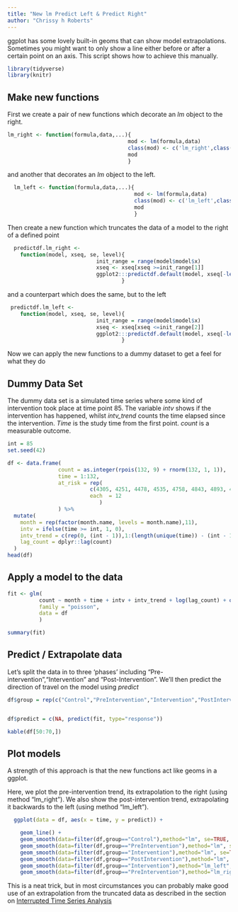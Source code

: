 ```yaml
---
title: "New lm Predict Left & Predict Right"
author: "Chrissy h Roberts"
---
```


ggplot has some lovely built-in geoms that can show model extrapolations. Sometimes you might want to only show a line either before or after a certain point on an axis. This script shows how to achieve this manually.

```r
library(tidyverse)
library(knitr)
```

## Make new functions

First we create a pair of new functions which decorate an *lm* object to the right.

```r

lm_right <- function(formula,data,...){
                                      mod <- lm(formula,data)
                                      class(mod) <- c('lm_right',class(mod))
                                      mod
                                      }

```

and another that decorates an *lm* object to the left.

```r

  lm_left <- function(formula,data,...){
                                        mod <- lm(formula,data)
                                        class(mod) <- c('lm_left',class(mod))
                                        mod
                                        }
```

Then create a new function which truncates the data of a model to the right of a defined point

```r
  predictdf.lm_right <- 
    function(model, xseq, se, level){
                            init_range = range(model$model$x)
                            xseq <- xseq[xseq >=init_range[1]]
                            ggplot2:::predictdf.default(model, xseq[-length(xseq)], se, level)
                                    }


```

and a counterpart which does the same, but to the left

```r
 predictdf.lm_left <- 
    function(model, xseq, se, level){
                            init_range = range(model$model$x)
                            xseq <- xseq[xseq <=init_range[2]]
                            ggplot2:::predictdf.default(model, xseq[-length(xseq)], se, level)
                                    }


```

Now we can apply the new functions to a dummy dataset to get a feel for what they do

## Dummy Data Set

The dummy data set is a simulated time series where some kind of intervention took place at time point 85. The variable *intv* shows if the intervention has happened, whilst *intv_trend* counts the time elapsed since the intervention. *Time* is the study time from the first point. *count* is a measurable outcome.

```r
int = 85
set.seed(42)

df <- data.frame(
                count = as.integer(rpois(132, 9) + rnorm(132, 1, 1)),
                time = 1:132,  
                at_risk = rep(
                          c(4305, 4251, 4478, 4535, 4758, 4843, 4893, 4673, 4522, 4454, 4351),
                          each  = 12
                             )
                ) %>% 
  mutate(
    month = rep(factor(month.name, levels = month.name),11),
    intv = ifelse(time >= int, 1, 0),
    intv_trend = c(rep(0, (int - 1)),1:(length(unique(time)) - (int - 1))),
    lag_count = dplyr::lag(count)
  )
head(df)
```

## Apply a model to the data

```r
fit <- glm(
          count ~ month + time + intv + intv_trend + log(lag_count) + offset(log(at_risk)),
          family = "poisson",
          data = df
          )

summary(fit)
```

## Predict / Extrapolate data

Let's split the data in to three 'phases' including "Pre-intervention","Intervention" and "Post-Intervention". We'll then predict the direction of travel on the model using *predict*

```r
df$group = rep(c("Control","PreIntervention","Intervention","PostIntervention"), c(30,32, 35,35))


df$predict = c(NA, predict(fit, type="response"))

kable(df[50:70,])
```

## Plot models

A strength of this approach is that the new functions act like geoms in a ggplot.

Here, we plot the pre-intervention trend, its extrapolation to the right (using method "lm_right"). We also show the post-intervention trend, extrapolating it backwards to the left (using method "lm_left").

```r
  ggplot(data = df, aes(x = time, y = predict)) +

    geom_line() +
    geom_smooth(data=filter(df,group=="Control"),method="lm", se=TRUE, aes(colour=group),fullrange=FALSE)+
    geom_smooth(data=filter(df,group=="PreIntervention"),method="lm", se=TRUE, aes(colour=group),fullrange=FALSE)+
    geom_smooth(data=filter(df,group=="Intervention"),method="lm", se=TRUE, aes(colour=group),fullrange=FALSE)+
    geom_smooth(data=filter(df,group=="PostIntervention"),method="lm", se=TRUE, aes(colour=group),fullrange=FALSE)+
    geom_smooth(data=filter(df,group=="Intervention"),method="lm_left", se=TRUE, aes(colour=group),fullrange=TRUE, linetype = "dashed",alpha=0.1)+
    geom_smooth(data=filter(df,group=="PreIntervention"),method="lm_right", se=TRUE, aes(colour=group),fullrange=TRUE, linetype = "dashed",alpha=0.1)

```

This is a neat trick, but in most circumstances you can probably make good use of an extrapolation from the truncated data as described in the section on [Interrupted Time Series Analysis](Interrupted_Time_Series.qmd)
